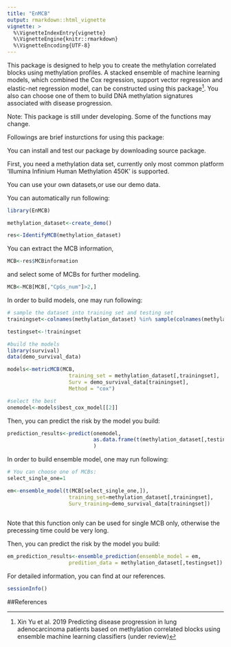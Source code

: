 ```yaml
---
title: "EnMCB"
output: rmarkdown::html_vignette
vignette: >
  %\VignetteIndexEntry{vignette}
  %\VignetteEngine{knitr::rmarkdown}
  %\VignetteEncoding{UTF-8}
---
```



This package is designed to help you to create the methylation correlated blocks using methylation profiles. A stacked ensemble of machine learning models, which combined the Cox regression, support vector regression and elastic-net regression model, can be constructed using this package^[Xin Yu et al. 2019 Predicting disease progression in lung adenocarcinoma patients based on methylation correlated blocks using ensemble machine learning classifiers (under review)]. You also can choose one of them to build DNA methylation signatures associated with disease progression.

Note: This package is still under developing. Some of the functions may change.

Followings are brief insturctions for using this package:

You can install and test our package by downloading source package.

First, you need a methylation data set, currently only most common platform 'Illumina Infinium Human Methylation 450K' is supported.

You can use your own datasets,or use our demo data.

You can automatically run following:

```r

library(EnMCB)

methylation_dataset<-create_demo()

res<-IdentifyMCB(methylation_dataset)

```


You can extract the MCB information,


```r

MCB<-res$MCBinformation

```


and select some of MCBs for further modeling.


```r

MCB<-MCB[MCB[,"CpGs_num"]>2,]

```

In order to build models, one may run following:

```r
# sample the dataset into training set and testing set
trainingset<-colnames(methylation_dataset) %in% sample(colnames(methylation_dataset),0.6*length(colnames(methylation_dataset)))

testingset<-!trainingset

#build the models
library(survival)
data(demo_survival_data)

models<-metricMCB(MCB,
                    training_set = methylation_dataset[,trainingset],
                    Surv = demo_survival_data[trainingset],
                    Method = "cox")

#select the best
onemodel<-models$best_cox_model[[2]]

```                    

Then, you can predict the risk by the model you build:

```r

prediction_results<-predict(onemodel,
                            as.data.frame(t(methylation_dataset[,testingset]))
                            )
```

In order to build ensemble model, one may run following:

```r
# You can choose one of MCBs:
select_single_one=1

em<-ensemble_model(t(MCB[select_single_one,]),
                    training_set=methylation_dataset[,trainingset],
                    Surv_training=demo_survival_data[trainingset])
                    
```

Note that this function only can be used for single MCB only, otherwise the precessing time could be very long.

Then, you can predict the risk by the model you build:

```r
em_prediction_results<-ensemble_prediction(ensemble_model = em,
                    predition_data = methylation_dataset[,testingset])
```

For detailed information, you can find at our references.


```r
sessionInfo()
```

##References


